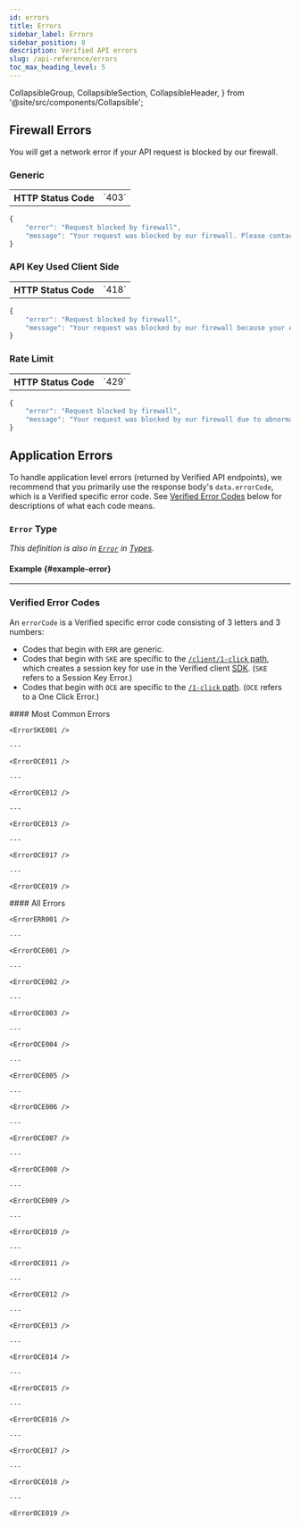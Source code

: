 ```yaml
---
id: errors
title: Errors
sidebar_label: Errors
sidebar_position: 8
description: Verified API errors
slug: /api-reference/errors
toc_max_heading_level: 5
---
```


  CollapsibleGroup,
  CollapsibleSection,
  CollapsibleHeader,
} from '@site/src/components/Collapsible';



## Firewall Errors

You will get a network error if your API request is blocked by our firewall.


### Generic

<table className="error-table">
    <tbody>
        <tr>
          <th>
            HTTP Status Code
          </th>
          <td>
            `403`
          </td>
        </tr>
    </tbody>
</table>

```typescript title="Firewall Error: 418 (Generic)"
{
    "error": "Request blocked by firewall", 
    "message": "Your request was blocked by our firewall. Please contact us if you believe this was in error."
}
```


### API Key Used Client Side

<table className="error-table">
    <tbody>
        <tr>
          <th>
            HTTP Status Code
          </th>
          <td>
            `418`
          </td>
        </tr>
    </tbody>
</table>

```typescript title="Firewall Error: API Key Used Client Side"
{
    "error": "Request blocked by firewall", 
    "message": "Your request was blocked by our firewall because your API key is being used client side. Verified API keys must only be used server side. Please contact us if you believe this was in error."
}
```

<ApiKeysAdmonition/>


### Rate Limit

<table className="error-table">
    <tbody>
        <tr>
          <th>
            HTTP Status Code
          </th>
          <td>
            `429`
          </td>
        </tr>
    </tbody>
</table>

```typescript title="Firewall Error: 429 (Rate Limit)"
{
    "error": "Request blocked by firewall", 
    "message": "Your request was blocked by our firewall due to abnormally high request volume. Please contact us if you believe this was in error."
}
```


## Application Errors

To handle application level errors (returned by Verified API endpoints), we recommend that you primarily use the response body's `data.errorCode`, which is a Verified specific error code. See [Verified Error Codes](#verified-error-codes) below for descriptions of what each code means.


### `Error` Type

_This definition is also in [`Error`](../api-reference/types#error) in [Types](../api-reference/types)._

<ErrorType />

#### Example {#example-error}

<ErrorExampleOce011 />

---

### Verified Error Codes

An `errorCode` is a Verified specific error code consisting of 3 letters and 3 numbers:
- Codes that begin with `ERR` are generic.
- Codes that begin with `SKE` are specific to the [`/client/1-click` path](../api-reference/endpoints#post-client1-click), which creates a session key for use in the Verified client [SDK](../guides/sdk-integration). (`SKE` refers to a Session Key Error.)
- Codes that begin with `OCE` are specific to the [`/1-click` path](../api-reference/endpoints#get-1-click). (`OCE` refers to a One Click Error.)

<CollapsibleGroup>
  <CollapsibleSection>
    <CollapsibleHeader>
    #### Most Common Errors
    </CollapsibleHeader>

    <ErrorSKE001 />

    ---

    <ErrorOCE011 />

    ---

    <ErrorOCE012 />

    ---

    <ErrorOCE013 />

    ---

    <ErrorOCE017 />

    ---

    <ErrorOCE019 />


  </CollapsibleSection>
</CollapsibleGroup>

<CollapsibleGroup>

  <CollapsibleSection>
    <CollapsibleHeader>
    #### All Errors
    </CollapsibleHeader>

    <ErrorERR001 />

    ---

    <ErrorOCE001 />

    ---

    <ErrorOCE002 />

    ---

    <ErrorOCE003 />

    ---

    <ErrorOCE004 />

    ---

    <ErrorOCE005 />

    ---

    <ErrorOCE006 />

    ---

    <ErrorOCE007 />

    ---

    <ErrorOCE008 />

    ---

    <ErrorOCE009 />

    ---

    <ErrorOCE010 />

    ---

    <ErrorOCE011 />

    ---

    <ErrorOCE012 />

    ---

    <ErrorOCE013 />

    ---

    <ErrorOCE014 />

    ---

    <ErrorOCE015 />

    ---

    <ErrorOCE016 />

    ---

    <ErrorOCE017 />

    ---

    <ErrorOCE018 />

    ---

    <ErrorOCE019 />

  </CollapsibleSection>
</CollapsibleGroup>




